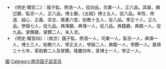 *《明史·職官二》：國子監。祭酒一人，從四品。司業一人，正六品。其屬，繩愆廳，監丞一人，正八品。博士廳，《五經》博士五人，從八品。率性、修道、誠心、正義、崇志、廣業六堂，助教十五人，從八品。學正十人，正九品。學錄七人，從九品。典簿廳，典簿一人，從八品。典籍廳，典籍一人，從九品。掌饌廳，掌饌二人，未入流。
*《明史·職官四》：（南京）國子監。祭酒一人，司業一人，監丞一人，典簿一人，博士三人，助教六人，學正五人，學錄二人，典籍一人，學饌一人。嘉靖三十七年，革助教二人及掌饌。隆慶四年，革博士一人，學正一人。 
[[Category:明朝國子監博士|國]]
[[Category:南京国子监官员|Category:南京国子监官员]]